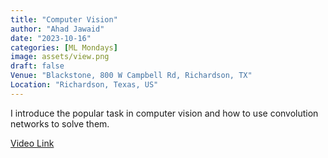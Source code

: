 ```yaml
---
title: "Computer Vision"
author: "Ahad Jawaid"
date: "2023-10-16"
categories: [ML Mondays]
image: assets/view.png
draft: false
Venue: "Blackstone, 800 W Campbell Rd, Richardson, TX"
Location: "Richardson, Texas, US"
---
```


I introduce the popular task in computer vision and how to use convolution networks to solve them.

[Video Link](https://www.youtube.com/watch?v=ET_CxmYKHJg)